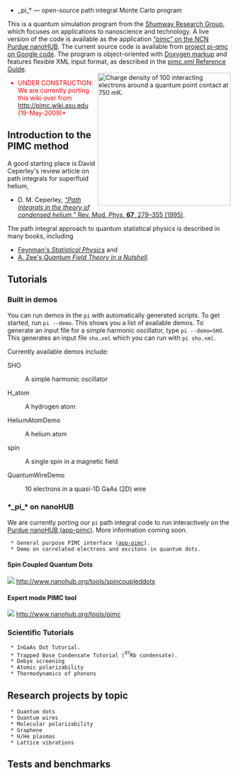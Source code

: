 *_pi_* — open-source path integral Monte Carlo program

This is a quantum simulation program from the 
[http://shumway.physics.asu.edu/ Shumway Research Group], which focuses on applications to nanoscience and technology.
A live version of the code is available as the application [http://www.nanohub.org/tools/pimc/ “pimc” on the NCN Purdue nanoHUB].
The current source code is available from  
[http://code.google.com/p/pi-qmc  project pi-qmc on Google code].
The program is object-oriented with [http://shumway.physics.asu.edu/codes/doc/pi/index.html Doxygen markup] and features flexible XML input format, as described in the [[pimc.xml Reference Guide]].
<br style="clear:both" />
<img src="http://pi-qmc.googlecode.com/svn/wiki/images/Promo-qpc-v040.png" alt="Charge density of 100 interacting electrons around a quantum point contact at 750 mK." width="300" align="right"/>

<font color="red">
*UNDER CONSTRUCTION: We are currently porting this wiki over from http://pimc.wiki.asu.edu (19-May-2009)*
</font>

==Introduction to the PIMC method==
A good starting place is David Ceperley's review article on path integrals for superfluid helium,
<ul>
<li>D. M. Ceperley, <a href="http://prola.aps.org/abstract/RMP/v67/i2/p279_1"><i>“Path integrals in the theory of condensed helium,”</i> Rev. Mod. Phys. <b>67</b>, 279–355 (1995)</a>.</li>
</ul>
The path integral approach to quantum statistical physics is described in many books, including
<ul>
<li><a href="http://books.google.com/books?id=4YDfQAYrkjkC">Feynman's <i>Statistical Physics</i></a> and</li>
<li><a href="http://books.google.com/books?id=VwG0AAAACAAJ"> A. Zee's <i>Quantum Field Theory in a Nutshell</i></a>.</li>
</ul>


==Tutorials==

===Built in demos===
You can run demos in the <tt>pi</tt> with automatically generated scripts. To get started, run <tt>pi --demo</tt>. This shows you a list of available demos.
To generate an input file for a simple harmonic oscillator, type <tt>pi --demo=SHO</tt>. This generates an input file <tt>sho.xml</tt> which you can run with <tt>pi sho.xml</tt>.

Currently available demos include:
<dl>
<dt>SHO</dt><dd>A simple harmonic oscillator</dd>
<dt>H_atom</dt><dd>A hydrogen atom</dd>
<dt>HeliumAtomDemo</dt><dd>A helium atom</dd>
<dt>spin</dt><dd>A single spin in a magnetic field</dd>
<dt>QuantumWireDemo</dt><dd>10 electrons in a quasi-1D GaAs (2D) wire</dd>
</dl>

===*_pi_* on nanoHUB===
We are currently porting our <tt>pi</tt> path integral code to run interactively on the [http://www.nanohub.org/tools/pimc/ Purdue nanoHUB (app-pimc)]. More information coming soon.
  * General purpose PIMC interface ([http://www.nanohub.org/tools/pimc/ app-pimc]).
  * Demo on correlated electrons and excitons in quantum dots.

====Spin Coupled Quantum Dots====
<img src="http://pi-qmc.googlecode.com/svn/wiki/images/NanoHUBspin.png"/>
http://www.nanohub.org/tools/spincoupleddots

====Expert mode PIMC tool====
<img src="http://pi-qmc.googlecode.com/svn/wiki/images/NanoHUBpimc.png"/>
http://www.nanohub.org/tools/pimc

===Scientific Tutorials===

  * InGaAs Dot Tutorial.
  * Trapped Bose Condensate Tutorial (<sup>87</sup>Rb condensate).
  * Debye screening
  * Atomic polarizability
  * Thermodynamics of phonons

==Research projects by topic==

  * Quantum dots
  * Quantum wires
  * Molecular polarizability
  * Graphene
  * H/He plasmas
  * Lattice vibrations

==Tests and benchmarks==